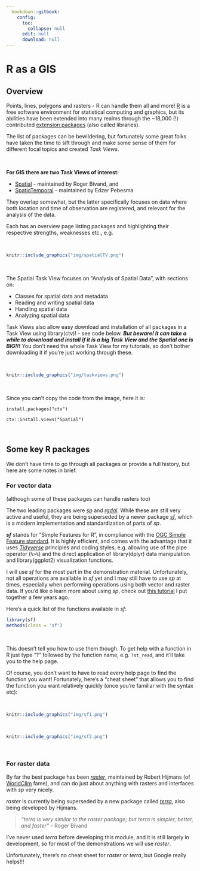 ```yaml
---
  bookdown::gitbook:
    config:
      toc:
        collapse: null
      edit: null
      download: null
---
```


# R as a GIS

## Overview

Points, lines, polygons and rasters - R can handle them all and more! [R](https://www.r-project.org/) is a free software environment for statistical computing and graphics, but its abilities have been extended into many realms through the ~18,000 (!) contributed [extension packages](https://cran.r-project.org/web/packages/available_packages_by_name.html) (also called libraries).

The list of packages can be bewildering, but fortunately some great folks have taken the time to sift through and make some sense of them for different focal topics and created _Task Views_.

<br>

**For GIS there are two Task Views of interest:**

* [Spatial](https://cran.r-project.org/web/views/Spatial.html) - maintained by Roger Bivand, and
* [SpatioTemporal](https://cran.r-project.org/web/views/SpatioTemporal.html) - maintained by Edzer Pebesma

They overlap somewhat, but the latter specifically focuses on data where both location and time of observation are registered, and relevant for the analysis of the data.

Each has an overview page listing packages and highlighting their respective strengths, weaknesses etc., e.g.

<br>

```r
knitr::include_graphics("img/spatialTV.png")
```

<br>

The Spatial Task View focuses on "Analysis of Spatial Data", with sections on:

* Classes for spatial data and metadata
* Reading and writing spatial data
* Handling spatial data
* Analyzing spatial data

Task Views also allow easy download and installation of all packages in a Task View using library(ctv)! - see code below. _**But beware! It can take a while to download and install if it is a big Task View and the Spatial one is BIG!!!**_ You don't need the whole Task View for my tutorials, so don't bother downloading it if you're just working through these.

<br>

```r
knitr::include_graphics("img/taskviews.png")
```

<br>

Since you can't copy the code from the image, here it is:

`install.packages("ctv")`

`ctv::install.views("Spatial")`

<br>

## Some key R packages

We don't have time to go through all packages or provide a full history, but here are some notes in brief.

### For vector data 
(although some of these packages can handle rasters too) 

The two leading packages were [_sp_](https://cran.r-project.org/web/packages/sp/index.html) and [_rgdal_](https://cran.r-project.org/web/packages/rgdal/index.html). While these are still very active and useful, they are being superseded by a newer package [_sf_](https://cran.r-project.org/web/packages/sf/index.html), which is a modern implementation and standardization of parts of _sp_.

_**sf**_ stands for "Simple Features for R", in compliance with the [OGC Simple Feature standard](https://www.ogc.org/standards/sfa). It is highly efficient, and comes with the advantage that it uses [_Tidyverse_](https://www.tidyverse.org/) principles and coding styles, e.g. allowing use of the pipe operator (`%>%`) and the direct application of library(dplyr) data manipulation and library(ggplot2) visualization functions.

I will use _sf_ for the most part in the demonstration material. Unfortunately, not all operations are available in _sf_ yet and I may still have to use _sp_ at times, especially when performing operations using both vector and raster data. If you'd like o learn more about using _sp_, check out [this tutorial](https://www.ecologi.st/post/spatial-data-in-r-2-a-practical-example/) I put together a few years ago.

Here's a quick list of the functions available in _sf_:

```r
library(sf)
methods(class = 'sf')
```

<br>

This doesn't tell you how to use them though. To get help with a function in R just type "?" followed by the function name, e.g. `?st_read`, and it'll take you to the help page.

Of course, you don't want to have to read every help page to find the function you want! Fortunately, here's a "cheat sheet" that allows you to find the function you want relatively quickly (once you're familiar with the syntax etc):

<br>

```r
knitr::include_graphics("img/sf1.png")
```

<br>

```r
knitr::include_graphics("img/sf2.png")
```

<br>

### For raster data 
By far the best package has been [_raster_](https://cran.r-project.org/web/packages/raster/index.html), maintained by Robert Hijmans (of [WorldClim](https://www.worldclim.org/) fame), and can do just about anything with rasters and interfaces with _sp_ very nicely.

_raster_ is currently being superseded by a new package called [_terra_](), also being developed by Hijmans.

> _"terra is very similar to the raster package; but terra is simpler, better, and faster"_ - Roger Bivand

I've never used _terra_ before developing this module, and it is still largely in development, so for most of the demonstrations we will use _raster_.

Unfortunately, there's no cheat sheet for _raster_ or _terra_, but Google really helps!!!

<br>

